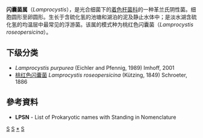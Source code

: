 {{Automatic taxobox
| taxon = Lamprocystis
| authority = Schroeter，1886
| type_species = 桃红色闪囊菌<br>''Lamprocystis roseopersicina''
| type_species_authority = (Kutzing, 1849) Schroeter, 1886
| synonyms = ''Pfennigia'' <small>Tindall, 1999</small>
}}
'''闪囊菌属'''（''Lamprocystis''），是光合细菌下的[[着色杆菌科|着色杆菌科]]的一种革兰氏阴性菌。细胞圆形至卵圆形。生长于含硫化氢的池塘和湖泊的泥及静止水体中；是淡水湖含硫化氢的均温层中最常见的浮游菌。该属的模式种为桃红色闪囊菌（''Lamprocystis roseopersicina''）。

==下级分类==
* ''Lamprocystis purpurea'' (Eichler and Pfennig, 1989) Imhoff, 2001
* [[桃红色闪囊菌|桃红色闪囊菌]] ''Lamprocystis roseopersicina'' (Kützing, 1849) Schroeter, 1886

==參考資料==
{{Reflist}}
* '''LPSN''' - List of Prokaryotic names with Standing in Nomenclature

{{Taxonbar}}
[[Category:1992年描述的分类群|S]]
[[Category:着色杆菌科|S]]
[[Category:闪囊菌属|*]]
[[Category:革兰氏阴性菌|S]]